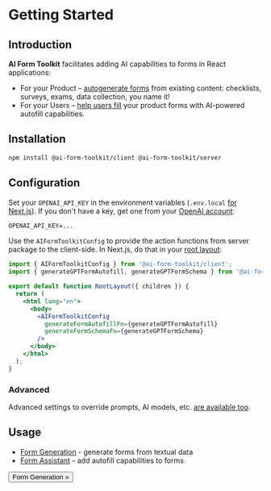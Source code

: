 
# Getting Started

## Introduction

**AI Form Toolkit** facilitates adding AI capabilities to forms in React applications:

- For your Product – [autogenerate forms](/tutorial/form-generation/) from existing content: checklists, surveys, exams, data collection, you name it!
- For your Users – [help users fill](/tutorial/form-assistant/) your product forms with AI-powered autofill capabilities.

## Installation

```bash
npm install @ai-form-toolkit/client @ai-form-toolkit/server
```

## Configuration

Set your `OPENAI_API_KEY` in the environment variables (`.env.local` [for Next.js](https://nextjs.org/docs/pages/building-your-application/configuring/environment-variables)).
If you don't have a key, get one from your [OpenAI account](https://platform.openai.com/account/api-keys):

```txt
OPENAI_API_KEY=...
```

Use the `AIFormToolkitConfig` to provide the action functions from server package to the client-side.
In Next.js, do that in your [root layout](https:/nextjs.org/docs/app/api-reference/file-conventions/layout):

```jsx {8-11}
import { AIFormToolkitConfig } from '@ai-form-toolkit/client';
import { generateGPTFormAutofill, generateGPTFormSchema } from '@ai-form-toolkit/server';

export default function RootLayout({ children }) {
  return (
    <html lang="en">
      <body>
        <AIFormToolkitConfig
          generateFormAutofillFn={generateGPTFormAutofill}
          generateFormSchemaFn={generateGPTFormSchema}
        />
      </body>
    </html>
  );
}
```

### Advanced

Advanced settings to override prompts, AI models, etc. [are available too](/reference/settings/).

## Usage

- [Form Generation](/tutorial/form-generation/) - generate forms from textual data
- [Form Assistant](/tutorial/form-assistant/) - add autofill capabilities to forms

<Grid>
  <Grid.Col span={6}></Grid.Col>
  <Grid.Col span={6}>
    <Button fullWidth variant="outline" component={Link} href="/tutorial/form-generation/">
      Form Generation »
    </Button>
  </Grid.Col>
</Grid>

